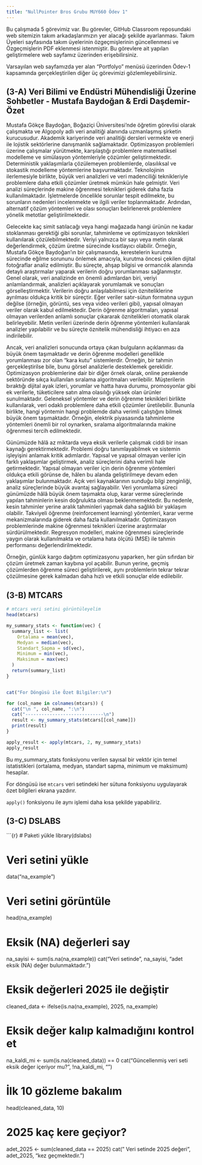 ```yaml
---
title: "NullPointer Bros Grubu MUY660 Ödev 1"
---
```


Bu çalışmada 5 görevimiz var. Bu görevler, GitHub Classroom reposundaki web sitemizin takım arkadaşlarımızın yer alacağı şekilde ayarlanması. Takım Üyeleri sayfasında takım üyelerinin özgeçmişlerinin güncellenmesi ve Özgeçmişlerin PDF eklenmesi istenmiştir. Bu görevlere ait yapılan geliştirmelere web sayfamız üzerinden erişebilirsiniz.

Varsayılan web sayfamızda yer alan "Portfolyo" menüsü üzerinden Ödev-1 kapsamında gerçekleştirilen diğer üç görevimizi gözlemleyebilirsiniz.

## (3-A) **Veri Bilimi ve Endüstri Mühendisliği Üzerine Sohbetler - Mustafa Baydoğan & Erdi Daşdemir-Özet**

Mustafa Gökçe Baydoğan, Boğaziçi Üniversitesi’nde öğretim görevlisi olarak çalışmakta ve Algopoly adlı veri analitiği alanında uzmanlaşmış şirketin kurucusudur. Akademik kariyerinde veri analitiği dersleri vermekte ve enerji ile lojistik sektörlerine danışmanlık sağlamaktadır. Optimizasyon problemleri üzerine çalışmalar yürütmekte, karşılaştığı problemlere matematiksel modelleme ve simülasyon yöntemleriyle çözümler geliştirmektedir. Deterministik yaklaşımlarla çözülemeyen problemlerde, olasılıksal ve stokastik modelleme yöntemlerine başvurmaktadır. Teknolojinin ilerlemesiyle birlikte, büyük veri analizleri ve veri madenciliği teknikleriyle problemlere daha etkili çözümler üretmek mümkün hale gelmiştir. Veri analizi süreçlerinde makine öğrenmesi teknikleri giderek daha fazla kullanılmaktadır. İşletmelerde öncelikle sorunlar tespit edilmekte, bu sorunların nedenleri incelenmekte ve ilgili veriler toplanmaktadır. Ardından, alternatif çözüm yöntemleri ve olası sonuçları belirlenerek problemlere yönelik metotlar geliştirilmektedir.

Gelecekte kaç simit satılacağı veya hangi mağazada hangi ürünün ne kadar stoklanması gerektiği gibi sorunlar, tahminleme ve optimizasyon teknikleri kullanılarak çözülebilmektedir. Veriyi yalnızca bir sayı veya metin olarak değerlendirmek, çözüm üretme sürecinde kısıtlayıcı olabilir. Örneğin, Mustafa Gökçe Baydoğan’ın bir çalışmasında, kerestelerin kurutma sürecinde eğilme sorununu önlemek amacıyla, kurutma öncesi çekilen dijital fotoğraflar analiz edilmiştir. Bu süreçte, ahşap bilgisi ve ormancılık alanında detaylı araştırmalar yaparak verilerin doğru yorumlanması sağlanmıştır. Genel olarak, veri analizinde en önemli adımlardan biri, veriyi anlamlandırmak, analizleri açıklayarak yorumlamak ve sonuçları görselleştirmektir. Verilerin doğru anlaşılabilmesi için özniteliklerine ayrılması oldukça kritik bir süreçtir. Eğer veriler satır-sütun formatına uygun değilse (örneğin, görüntü, ses veya video verileri gibi), yapısal olmayan veriler olarak kabul edilmektedir. Derin öğrenme algoritmaları, yapısal olmayan verilerden anlamlı sonuçlar çıkararak öznitelikleri otomatik olarak belirleyebilir. Metin verileri üzerinde derin öğrenme yöntemleri kullanılarak analizler yapılabilir ve bu süreçte öznitelik mühendisliği ihtiyacı en aza indirilebilir.

Ancak, veri analizleri sonucunda ortaya çıkan bulguların açıklanması da büyük önem taşımaktadır ve derin öğrenme modelleri genellikle yorumlanması zor olan “kara kutu” sistemlerdir. Örneğin, bir tahmin gerçekleştirilse bile, bunu görsel analizlerle desteklemek gereklidir. Optimizasyon problemlerine dair bir diğer örnek olarak, online perakende sektöründe sıkça kullanılan sıralama algoritmaları verilebilir. Müşterilerin bıraktığı dijital ayak izleri, yorumlar ve hatta hava durumu, promosyonlar gibi ek verilerle, tüketicilere satın alma olasılığı yüksek olan ürünler sunulmaktadır. Geleneksel yöntemler ve derin öğrenme teknikleri birlikte kullanılarak, veri odaklı problemlere daha etkili çözümler üretilebilir. Bununla birlikte, hangi yöntemin hangi problemde daha verimli çalıştığını bilmek büyük önem taşımaktadır. Örneğin, elektrik piyasasında tahminleme yöntemleri önemli bir rol oynarken, sıralama algoritmalarında makine öğrenmesi tercih edilmektedir.

Günümüzde hâlâ az miktarda veya eksik verilerle çalışmak ciddi bir insan kaynağı gerektirmektedir. Problemi doğru tanımlayabilmek ve sistemin işleyişini anlamak kritik adımlardır. Yapısal ve yapısal olmayan veriler için farklı yaklaşımlar geliştirmek, analiz süreçlerini daha verimli hale getirmektedir. Yapısal olmayan veriler için derin öğrenme yöntemleri oldukça etkili görünse de, hâlen bu alanda geliştirilmeye devam eden yaklaşımlar bulunmaktadır. Açık veri kaynaklarının sunduğu bilgi zenginliği, analiz süreçlerinde büyük avantaj sağlayabilir. Veri yorumlama süreci günümüzde hâlâ büyük önem taşımakta olup, karar verme süreçlerinde yapılan tahminlerin kesin doğrulukta olması beklenmemektedir. Bu nedenle, kesin tahminler yerine aralık tahminleri yapmak daha sağlıklı bir yaklaşım olabilir. Takviyeli öğrenme (reinforcement learning) yöntemleri, karar verme mekanizmalarında giderek daha fazla kullanılmaktadır. Optimizasyon problemlerinde makine öğrenmesi teknikleri üzerine araştırmalar sürdürülmektedir. Regresyon modelleri, makine öğrenmesi süreçlerinde yaygın olarak kullanılmakta ve ortalama hata ölçütü (MSE) ile tahmin performansı değerlendirilmektedir.

Örneğin, günlük kargo dağıtım optimizasyonu yaparken, her gün sıfırdan bir çözüm üretmek zaman kaybına yol açabilir. Bunun yerine, geçmiş çözümlerden öğrenme süreci geliştirilerek, aynı problemlerin tekrar tekrar çözülmesine gerek kalmadan daha hızlı ve etkili sonuçlar elde edilebilir.

## (3-B) MTCARS

```r
# mtcars veri setini görüntüleyelim
head(mtcars)

my_summary_stats <- function(vec) {
  summary_list <- list(
    Ortalama = mean(vec),
    Medyan = median(vec),
    Standart_Sapma = sd(vec),
    Minimum = min(vec),
    Maksimum = max(vec)
  )
  return(summary_list)
}


cat("For Döngüsü ile Özet Bilgiler:\n")

for (col_name in colnames(mtcars)) {
  cat("\n ", col_name, ":\n")
  cat("-----------------------------\n")
  result <- my_summary_stats(mtcars[[col_name]])
  print(result)
}

apply_result <- apply(mtcars, 2, my_summary_stats)
apply_result
```

Bu my_summary_stats fonksiyonu verilen sayısal bir vektör için temel istatistikleri (ortalama, medyan, standart sapma, minimum ve maksimum) hesaplar.

For döngüsü ise `mtcars` veri setindeki her sütuna fonksiyonu uygulayarak özet bilgileri ekrana yazdırır.

`apply()` fonksiyonu ile aynı işlemi daha kısa şekilde yapabiliriz.

## (3-C) DSLABS

\`\`\`{r} \# Paketi yükle library(dslabs)

# Veri setini yükle

data("na_example")

# Veri setini görüntüle

head(na_example)

# Eksik (NA) değerleri say

na_sayisi \<- sum(is.na(na_example)) cat("Veri setinde", na_sayisi, "adet eksik (NA) değer bulunmaktadır.\n")

# Eksik değerleri 2025 ile değiştir

cleaned_data \<- ifelse(is.na(na_example), 2025, na_example)

# Eksik değer kalıp kalmadığını kontrol et

na_kaldi_mi \<- sum(is.na(cleaned_data)) == 0 cat("Güncellenmiş veri seti eksik değer içeriyor mu?", !na_kaldi_mi, "\n")

# İlk 10 gözleme bakalım

head(cleaned_data, 10)

# 2025 kaç kere geçiyor?

adet_2025 \<- sum(cleaned_data == 2025) cat(" Veri setinde 2025 değeri", adet_2025, "kez geçmektedir.\n")
